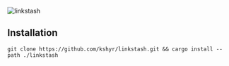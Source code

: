 ![linkstash](https://github.com/kshyr/linkstash/assets/60661103/521f5132-7acc-4248-b355-e724fc74e620)

## Installation
`git clone https://github.com/kshyr/linkstash.git && cargo install --path ./linkstash`
